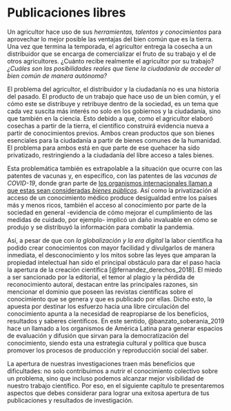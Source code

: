# Publicaciones libres
<!-- # Punto de partida: la investigación abierta  -->

Un agricultor hace uso de sus *herramientas, talentos y conocimientos* para aprovechar lo mejor posible las ventajas del bien común que es la tierra. Una vez que termina la temporada, el agricultor entrega la cosecha a un distribuidor que se encarga de comercializar el fruto de su trabajo y el de otros agricultores. ¿Cuánto recibe realmente el agricultor por su trabajo? *¿Cuáles son las posibilidades reales que tiene la ciudadanía de acceder al bien común de manera autónoma?*  

El problema del agricultor, el distribuidor y la ciudadanía no es una historia del pasado. El producto de un trabajo que hace uso de un bien común, y el cómo este se distribuye y retribuye dentro de la sociedad, es un tema que cada vez suscita más interés no solo en los gobiernos y la ciudadanía, sino que también en la ciencia. Esto debido a que, como el agricultor elaboró cosechas a partir de la tierra, el científico construirá evidencia nueva a partir de conocimientos previos. Ambos crean productos que son bienes esenciales para la ciudadanía a partir de bienes comunes de la humanidad. El problema para ambos está en que parte de ese quehacer ha sido privatizado, restringiendo a la ciudadanía del libre acceso a tales bienes.

Esta problemática también es extrapolable a la situación que ocurre con las patentes de vacunas y, en específico, con las patentes de las *vacunas de COVID-19*, donde gran parte de [los organismos internacionales llaman a que estas sean consideradas *bienes públicos*](https://en.unesco.org/news/unesco-calls-covid-19-vaccines-be-considered-global-public-good){target="_blank"}. Así como la privatización al acceso de un conocimiento médico produce desigualdad entre los países más y menos ricos, también el acceso al conocimiento por parte de la sociedad en general -evidencia de cómo mejorar el cumplimiento de las medidas de cuidado, por ejemplo- implicó un daño invaluable en cómo se produjo y se distribuyó la información para combatir la pandemia.

Así, a pesar de que con *la globalización y la era digital* la labor científica ha podido crear conocimientos con mayor facilidad y divulgarlos de manera inmediata, el desconocimiento y los mitos sobre las leyes que amparan la propiedad intelectual han sido el principal obstáculo para dar el paso hacia la apertura de la creación científica [@fernandez_derechos_2018]. El miedo a ser sancionado por la editorial, el temor al plagio y la pérdida de reconocimiento autoral, destacan entre las principales razones, sin mencionar el dominio que poseen las revistas científicas sobre el conocimiento que se genera y que es publicado por ellas. Dicho esto, la apuesta por destinar los esfuerzo hacia una libre circulación del conocimiento apunta a la necesidad de reapropiarse de los beneficios, resultados y saberes científicos. En este sentido, @banzato_soberania_2019 hace un llamado a los organismos de América Latina para generar espacios de evaluación y difusión que sirvan para la democratización del conocimiento, siendo esta una estrategia cultural y política que busca promover los procesos de producción y reproducción social del saber.  

La apertura de nuestras investigaciones traen más beneficios que dificultades: no solo contribuimos a nutrir el conocimiento colectivo sobre un problema, sino que incluso podemos alcanzar mejor visibilidad de nuestro trabajo científico. Por eso, en el siguiente capítulo te presentaremos aspectos que debes considerar para lograr una exitosa apertura de tus publicaciones y resultados de investigación.
